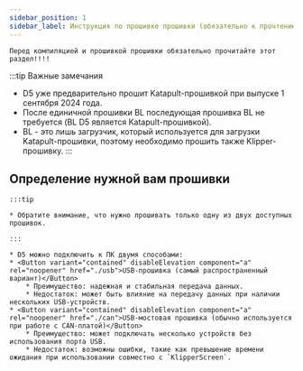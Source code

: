 ```yaml
---
sidebar_position: 1
sidebar_label: Инструкция по прошивке прошивки (обязательно к прочтению)
---
```





    Перед компиляцией и прошивкой прошивки обязательно прочитайте этот раздел!!!!

:::tip Важные замечания
* D5 уже предварительно прошит Katapult-прошивкой при выпуске 1 сентября 2024 года.
* После единичной прошивки BL последующая прошивка BL не требуется (BL D5 является Katapult-прошивкой).
* BL - это лишь загрузчик, который используется для загрузки Katapult-прошивки, поэтому необходимо прошить также Klipper-прошивку.
:::



## Определение нужной вам прошивки

    :::tip

    * Обратите внимание, что нужно прошивать только одну из двух доступных прошивок.

    :::

    * D5 можно подключить к ПК двумя способами:
    * <Button variant="contained" disableElevation component="a" rel="noopener" href="./usb">USB-прошивка (самый распространенный вариант)</Button>
        * Преимущество: надежная и стабильная передача данных.
        * Недостаток: может быть влияние на передачу данных при наличии нескольких USB-устройств.
    * <Button variant="contained" disableElevation component="a" rel="noopener" href="./can">USB-мостовая прошивка (обычно используется при работе с CAN-платой)</Button>
        * Преимущество: может подключать несколько устройств без использования порта USB.
        * Недостаток: возможны ошибки, такие как превышение времени ожидания при использовании совместно с `KlipperScreen`.
